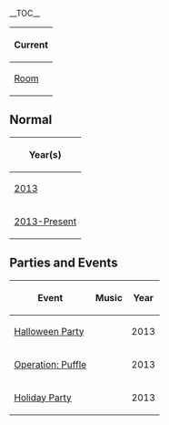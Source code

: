 {{NeedSWFs}}
__TOC__

{{CPW|Puffle Hotel Roof|Cobertura do Hotel}}

<center>
{|class="wikitable" border="1"
!Current
|-
|<span class="plainlinks">[http://media1.clubpenguin.com/play/v2/content/global/rooms/hotelroof.swf Room]</span>
|}
</center>

==Normal==
<center>
{|class="wikitable" border="1"
!Year(s)
|-
|[[Media:RoomsPuffleHotelRoof_1.swf|2013]]
|-
|[[Media:RoomsPuffleHotelRoof_2.swf|2013-Present]]
|}
</center>

==Parties and Events==
<center>
{|class="wikitable" border="1"
!Event
!Music
!Year
|-
|[[Media:RoomsHotelroof-HalloweenParty2013.swf|Halloween Party]]||||2013
|-
|[[Media:OperationPuffleRoomsHotelRoof.swf|Operation: Puffle]]||||2013
|-
|[[Media:RoomsHotelroof-HolidayParty2013.swf|Holiday Party]]||||2013
|}
</center>
